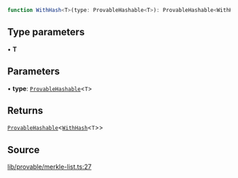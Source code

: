 ```ts
function WithHash<T>(type: ProvableHashable<T>): ProvableHashable<WithHash<T>>
```

## Type parameters

• **T**

## Parameters

• **type**: [`ProvableHashable`](../type-aliases/ProvableHashable.mdx)\<`T`\>

## Returns

[`ProvableHashable`](../type-aliases/ProvableHashable.mdx)\<[`WithHash`](../type-aliases/WithHash.mdx)\<`T`\>\>

## Source

[lib/provable/merkle-list.ts:27](https://github.com/o1-labs/o1js/blob/72b8e2c2b9aaba4b5c12257bdd63dfe2676a3d99/src/lib/provable/merkle-list.ts#L27)
